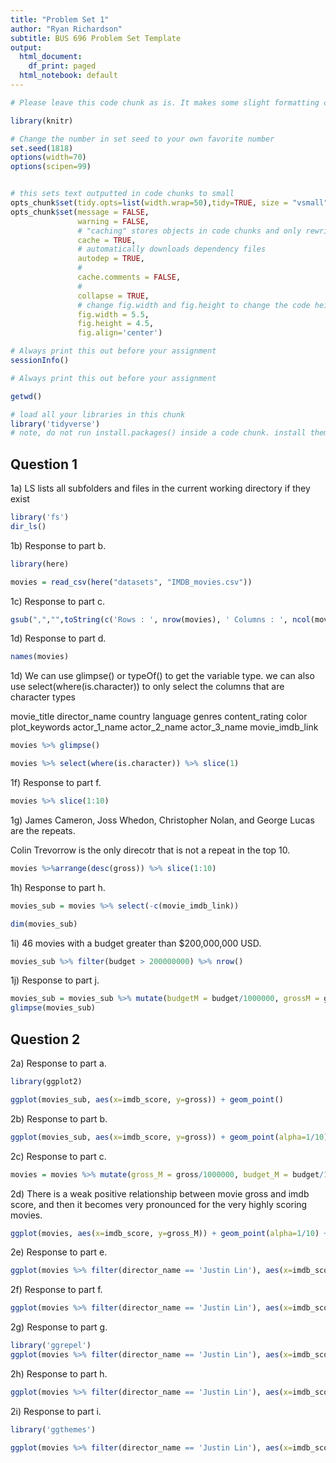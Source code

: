 ```yaml
---
title: "Problem Set 1"
author: "Ryan Richardson"
subtitle: BUS 696 Problem Set Template
output:
  html_document:
    df_print: paged
  html_notebook: default
---
```


```r

# Please leave this code chunk as is. It makes some slight formatting changes to alter the output to be more aesthetically pleasing. 

library(knitr)

# Change the number in set seed to your own favorite number
set.seed(1818)
options(width=70)
options(scipen=99)


# this sets text outputted in code chunks to small
opts_chunk$set(tidy.opts=list(width.wrap=50),tidy=TRUE, size = "vsmall")  
opts_chunk$set(message = FALSE,                                          
               warning = FALSE,
               # "caching" stores objects in code chunks and only rewrites if you change things
               cache = TRUE,                               
               # automatically downloads dependency files
               autodep = TRUE,
               # 
               cache.comments = FALSE,
               # 
               collapse = TRUE,
               # change fig.width and fig.height to change the code height and width by default
               fig.width = 5.5,  
               fig.height = 4.5,
               fig.align='center')


```

```r

# Always print this out before your assignment
sessionInfo()

```

```r

# Always print this out before your assignment

getwd()

```


<!-- ### start answering your problem set here -->
<!-- You may export your homework in either html or pdf, with the former usually being easier. 
     To export or compile your Rmd file: click above on 'Knit' then 'Knit to HTML' -->
<!-- Be sure to submit both your .Rmd file and the compiled .html or .pdf file for full credit -->


```r

# load all your libraries in this chunk 
library('tidyverse')
# note, do not run install.packages() inside a code chunk. install them in the console outside of a code chunk. 

```



## Question 1

1a) LS lists all subfolders and files in the current working directory if they exist

```r

library('fs')
dir_ls()

```


1b) Response to part b. 

```r

library(here)

movies = read_csv(here("datasets", "IMDB_movies.csv"))

```
1c) Response to part c. 

```r

gsub(",","",toString(c('Rows : ', nrow(movies), ' Columns : ', ncol(movies))))

```


1d) Response to part d. 

```r

names(movies)

```
1d) We can use glimpse() or typeOf() to get the variable type. we can also use select(where(is.character)) to only select the columns that are character types
	
movie_title
director_name
country
language
genres
content_rating
color
plot_keywords
actor_1_name
actor_2_name
actor_3_name
movie_imdb_link

```r

movies %>% glimpse()

movies %>% select(where(is.character)) %>% slice(1)

```


1f) Response to part f. 

```r

movies %>% slice(1:10)

```

1g) James Cameron, Joss Whedon, Christopher Nolan, and George Lucas are the repeats.

Colin Trevorrow is the only direcotr that is not a repeat in the top 10.

```r

movies %>%arrange(desc(gross)) %>% slice(1:10)

```


1h) Response to part h. 

```r

movies_sub = movies %>% select(-c(movie_imdb_link))

dim(movies_sub)

```

1i) 46 movies with a budget greater than $200,000,000 USD. 

```r

movies_sub %>% filter(budget > 200000000) %>% nrow()

```

1j) Response to part j.

```r

movies_sub = movies_sub %>% mutate(budgetM = budget/1000000, grossM = gross/1000000)
glimpse(movies_sub)

```



## Question 2

2a) Response to part a. 


```r

library(ggplot2)

ggplot(movies_sub, aes(x=imdb_score, y=gross)) + geom_point()

```


2b) Response to part b. 


```r


ggplot(movies_sub, aes(x=imdb_score, y=gross)) + geom_point(alpha=1/10)

```

2c) Response to part c. 


```r

movies = movies %>% mutate(gross_M = gross/1000000, budget_M = budget/1000000)


```

2d) There is a weak positive relationship between movie gross and imdb score, and then it becomes very pronounced for the very highly scoring movies. 


```r

ggplot(movies, aes(x=imdb_score, y=gross_M)) + geom_point(alpha=1/10) + geom_smooth()

```

2e) Response to part e. 


```r

ggplot(movies %>% filter(director_name == 'Justin Lin'), aes(x=imdb_score, y=gross_M)) + geom_point(shape = 2)

```

2f) Response to part f. 


```r

ggplot(movies %>% filter(director_name == 'Justin Lin'), aes(x=imdb_score, y=gross_M)) + geom_point(shape = 2) + xlim(5,9) + ylim(0,250)

```
2g) Response to part g. 


```r


library('ggrepel')
ggplot(movies %>% filter(director_name == 'Justin Lin'), aes(x=imdb_score, y=gross_M)) + geom_point(shape = 2) + xlim(5,9) + ylim(0,250) + geom_text_repel(aes(label=movie_title))

```

2h) Response to part h. 


```r


ggplot(movies %>% filter(director_name == 'Justin Lin'), aes(x=imdb_score, y=gross_M)) + geom_point(shape = 2) + xlim(5,9) + ylim(0,250) + geom_text_repel(aes(label=movie_title)) + labs(x = 'IMDB Score', y = 'Movies Gross in Millions (USD)', caption='IMDB Movies Dataset', title='Movie Gross vs IMDB Score')


```


2i) Response to part i. 


```r
library('ggthemes')

ggplot(movies %>% filter(director_name == 'Justin Lin'), aes(x=imdb_score, y=gross_M)) + geom_point(shape = 2) + xlim(5,9) + ylim(0,250) + geom_text_repel(aes(label=movie_title)) + labs(x = 'IMDB Score', y = 'Movies Gross in Millions (USD)', caption='IMDB Movies Dataset', title='Movie Gross vs IMDB Score') + theme_solarized()


```

